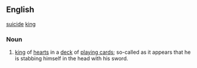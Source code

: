 ==English==
[[suicide]] [[king]]
===Noun===
# [[king]] of [[hearts]] in a [[deck]] of [[playing cards]]; so-called as it appears that he is stabbing himself in the head with his sword.